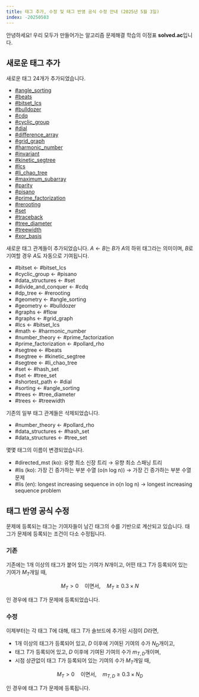 ```yaml
---
title: 태그 추가, 수정 및 태그 반영 공식 수정 안내 (2025년 5월 3일)
index: -20250503
---
```


안녕하세요! 우리 모두가 만들어가는 알고리즘 문제해결 학습의 이정표 **solved.ac**입니다.

## 새로운 태그 추가

새로운 태그 24개가 추가되었습니다.

- [#angle_sorting](https://solved.ac/problems/tags/angle_sorting)
- [#beats](https://solved.ac/problems/tags/beats)
- [#bitset_lcs](https://solved.ac/problems/tags/bitset_lcs)
- [#bulldozer](https://solved.ac/problems/tags/bulldozer)
- [#cdq](https://solved.ac/problems/tags/cdq)
- [#cyclic_group](https://solved.ac/problems/tags/cyclic_group)
- [#dial](https://solved.ac/problems/tags/dial)
- [#difference_array](https://solved.ac/problems/tags/difference_array)
- [#grid_graph](https://solved.ac/problems/tags/grid_graph)
- [#harmonic_number](https://solved.ac/problems/tags/harmonic_number)
- [#invariant](https://solved.ac/problems/tags/invariant)
- [#kinetic_segtree](https://solved.ac/problems/tags/kinetic_segtree)
- [#lcs](https://solved.ac/problems/tags/lcs)
- [#li_chao_tree](https://solved.ac/problems/tags/li_chao_tree)
- [#maximum_subarray](https://solved.ac/problems/tags/maximum_subarray)
- [#parity](https://solved.ac/problems/tags/parity)
- [#pisano](https://solved.ac/problems/tags/pisano)
- [#prime_factorization](https://solved.ac/problems/tags/prime_factorization)
- [#rerooting](https://solved.ac/problems/tags/rerooting)
- [#set](https://solved.ac/problems/tags/set)
- [#traceback](https://solved.ac/problems/tags/traceback)
- [#tree_diameter](https://solved.ac/problems/tags/tree_diameter)
- [#treewidth](https://solved.ac/problems/tags/treewidth)
- [#xor_basis](https://solved.ac/problems/tags/xor_basis)

새로운 태그 관계들이 추가되었습니다. $A \leftarrow B$는 $B$가 $A$의 하위 태그라는 의미이며, $B$로 기여할 경우 $A$도 자동으로 기여됩니다.

- #bitset &larr; #bitset_lcs
- #cyclic_group &larr; #pisano
- #data_structures &larr; #set
- #divide_and_conquer &larr; #cdq
- #dp_tree &larr; #rerooting
- #geometry &larr; #angle_sorting
- #geometry &larr; #bulldozer
- #graphs &larr; #flow
- #graphs &larr; #grid_graph
- #lcs &larr; #bitset_lcs
- #math &larr; #harmonic_number
- #number_theory &larr; #prime_factorization
- #prime_factorization &larr; #pollard_rho
- #segtree &larr; #beats
- #segtree &larr; #kinetic_segtree
- #segtree &larr; #li_chao_tree
- #set &larr; #hash_set
- #set &larr; #tree_set
- #shortest_path &larr; #dial
- #sorting &larr; #angle_sorting
- #trees &larr; #tree_diameter
- #trees &larr; #treewidth

기존의 일부 태그 관계들은 삭제되었습니다.

- #number_theory &larr; #pollard_rho
- #data_structures &larr; #hash_set
- #data_structures &larr; #tree_set

몇몇 태그의 이름이 변경되었습니다.

- #directed_mst (ko): 유향 최소 신장 트리 &rarr; 유향 최소 스패닝 트리
- #lis (ko): 가장 긴 증가하는 부분 수열 (o(n log n)) &rarr; 가장 긴 증가하는 부분 수열 문제
- #lis (en): longest increasing sequence in o(n log n) &rarr; longest increasing sequence problem

## 태그 반영 공식 수정

문제에 등록되는 태그는 기여자들이 남긴 태그의 수를 기반으로 계산되고 있습니다. 태그가 문제에 등록되는 조건이 다소 수정됩니다.

### 기존

기존에는 $1$개 이상의 태그가 붙어 있는 기여가 $N$개이고, 어떤 태그 $T$가 등록되어 있는 기여가 $M_T$개일 때,

$$
M_T > 0 \quad \text{이면서,} \quad M_T \geq 0.3 \times N
$$

인 경우에 태그 $T$가 문제에 등록되었습니다.

### 수정

이제부터는 각 태그 $T$에 대해, 태그 $T$가 솔브드에 추가된 시점이 $D$라면,

- $1$개 이상의 태그가 등록되어 있고, $D$ 이후에 기여된 기여의 수가 $N_D$개이고,
- 태그 $T$가 등록되어 있고, $D$ 이후에 기여된 기여의 수가 $m_{T,D}$개이며,
- 시점 상관없이 태그 $T$가 등록되어 있는 기여의 수가 $M_T$개일 때,

$$
M_T > 0 \quad \text{이면서,} \quad m_{T,D} \geq 0.3 \times N_D
$$

인 경우에 태그 $T$가 문제에 등록됩니다.